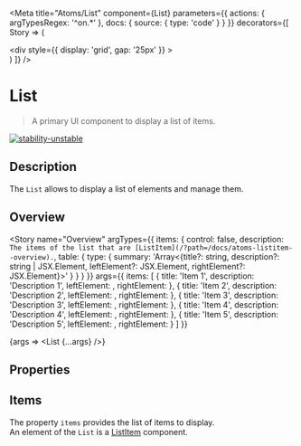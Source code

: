 
<Meta
  title="Atoms/List"
  component={List}
  parameters={{
    actions: { argTypesRegex: '^on.*' },
    docs: {
      source: {
        type: 'code'
      }
    }
  }}
  decorators={[
    Story => (
      <ThemeProvider>
        <div className="component-story-main">
          <ThemeSwitcher />
          <div
            style={{
              display: 'grid',
              gap: '25px'
            }}
          >
            <Story />
          </div>
        </div>
      </ThemeProvider>
    )
  ]}
/>

# List

> A primary UI component to display a list of items.

[![stability-unstable](https://img.shields.io/badge/stability-unstable-yellow.svg)](https://github.com/emersion/stability-badges#unstable)

## Description

The `List` allows to display a list of elements and manage them.

## Overview

<Story
  name="Overview"
  argTypes={{
    items: {
      control: false,
      description: `The items of the list that are [ListItem](/?path=/docs/atoms-listitem--overview).`,
      table: {
        type: {
          summary:
            'Array<{title?: string, description?: string | JSX.Element, leftElement?: JSX.Element, rightElement?: JSX.Element}>'
        }
      }
    }
  }}
  args={{
    items: [
      {
        title: 'Item 1',
        description: 'Description 1',
        leftElement: <Icon name="wallet" />,
        rightElement: <Icon name="close" />
      },
      {
        title: 'Item 2',
        description: 'Description 2',
        leftElement: <Icon name="wallet" />,
        rightElement: <Icon name="close" />
      },
      {
        title: 'Item 3',
        description: 'Description 3',
        leftElement: <Icon name="wallet" />,
        rightElement: <Icon name="close" />
      },
      {
        title: 'Item 4',
        description: 'Description 4',
        leftElement: <Icon name="wallet" />,
        rightElement: <Icon name="close" />
      },
      {
        title: 'Item 5',
        description: 'Description 5',
        leftElement: <Icon name="wallet" />,
        rightElement: <Icon name="close" />
      }
    ]
  }}
>
  {args => <List {...args} />}
</Story>

## Properties

<ArgsTable story="Overview" />

## Items

The property `items` provides the list of items to display.  
An element of the `List` is a [ListItem](/docs/atoms-listitem--overview) component.

